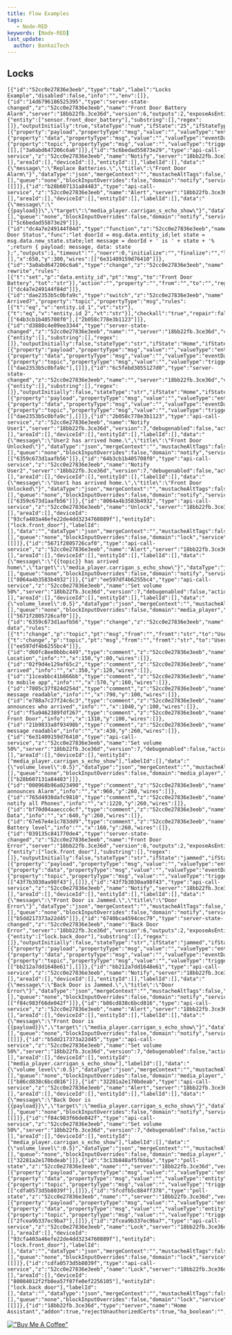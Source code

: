 ```yaml
---
title: Flow Examples
tags:
   - Node-RED
keywords: [Node-RED]
last_update:
  author: BankaiTech
---
```

## Locks
```
[{"id":"52cc0e27836e3eeb","type":"tab","label":"Locks Example","disabled":false,"info":"","env":[]},{"id":"14d6796186525395","type":"server-state-changed","z":"52cc0e27836e3eeb","name":"Front Door Battery Alarm","server":"18bb22fb.3ce36d","version":6,"outputs":2,"exposeAsEntityConfig":"","entities":{"entity":["sensor.front_door_battery"],"substring":[],"regex":[]},"outputInitially":true,"stateType":"num","ifState":"25","ifStateType":"num","ifStateOperator":"gte","outputOnlyOnStateChange":true,"for":"0","forType":"num","forUnits":"minutes","ignorePrevStateNull":true,"ignorePrevStateUnknown":true,"ignorePrevStateUnavailable":true,"ignoreCurrentStateUnknown":true,"ignoreCurrentStateUnavailable":true,"outputProperties":[{"property":"payload","propertyType":"msg","value":"","valueType":"entityState"},{"property":"data","propertyType":"msg","value":"","valueType":"eventData"},{"property":"topic","propertyType":"msg","value":"","valueType":"triggerId"}],"x":170,"y":300,"wires":[[],["3a0abd647206c6a6"]]},{"id":"5c6bedad55873e29","type":"api-call-service","z":"52cc0e27836e3eeb","name":"Notify","server":"18bb22fb.3ce36d","version":7,"debugenabled":false,"action":"notify.notify","floorId":[],"areaId":[],"deviceId":[],"entityId":[],"labelId":[],"data":"{\"message\":\"Replace Batteries.\",\"title\":\"Front Door Alarm\"}","dataType":"json","mergeContext":"","mustacheAltTags":false,"outputProperties":[],"queue":"none","blockInputOverrides":false,"domain":"notify","service":"notify","x":1170,"y":300,"wires":[[]]},{"id":"b28b607131a84483","type":"api-call-service","z":"52cc0e27836e3eeb","name":"Alert","server":"18bb22fb.3ce36d","version":7,"debugenabled":false,"action":"notify.alexa_media_carrigan_s_echo_show","floorId":[],"areaId":[],"deviceId":[],"entityId":[],"labelId":[],"data":"{\"message\":\"{{payload}}\",\"target\":\"media_player.carrigan_s_echo_show\"}","dataType":"json","mergeContext":"","mustacheAltTags":false,"outputProperties":[],"queue":"none","blockInputOverrides":false,"domain":"notify","service":"alexa_media_carrigan_s_echo_show","output_location":"","output_location_type":"none","x":1030,"y":300,"wires":[["5c6bedad55873e29"]]},{"id":"dc4a7e249144f84d","type":"function","z":"52cc0e27836e3eeb","name":"Check Door Status","func":"let doorId = msg.data.entity_id;let state = msg.data.new_state.state;let message = doorId + ' is ' + state + '% ';return { payload: message, data: state };","outputs":1,"timeout":"","noerr":0,"initialize":"","finalize":"","libs":[],"x":650,"y":300,"wires":[["6e31409159d76410"]]},{"id":"3a0abd647206c6a6","type":"change","z":"52cc0e27836e3eeb","name":"Data rewrite","rules":[{"t":"set","p":"data.entity_id","pt":"msg","to":"Front Door Battery","tot":"str"}],"action":"","property":"","from":"","to":"","reg":false,"x":410,"y":300,"wires":[["dc4a7e249144f84d"]]},{"id":"dae2353b5c0bfa9c","type":"switch","z":"52cc0e27836e3eeb","name":"Who Arrived?","property":"topic","propertyType":"msg","rules":[{"t":"eq","v":"entity.id_1","vt":"str"},{"t":"eq","v":"entity.id_2","vt":"str"}],"checkall":"true","repair":false,"outputs":2,"x":360,"y":160,"wires":[["64b3cb1b405708f0"],["2b058c778e3b1123"]]},{"id":"d3888c4e09ee3344","type":"server-state-changed","z":"52cc0e27836e3eeb","name":"","server":"18bb22fb.3ce36d","version":6,"outputs":2,"exposeAsEntityConfig":"","entities":{"entity":[],"substring":[],"regex":[]},"outputInitially":false,"stateType":"str","ifState":"Home","ifStateType":"str","ifStateOperator":"is","outputOnlyOnStateChange":true,"for":"0","forType":"num","forUnits":"minutes","ignorePrevStateNull":true,"ignorePrevStateUnknown":true,"ignorePrevStateUnavailable":true,"ignoreCurrentStateUnknown":true,"ignoreCurrentStateUnavailable":true,"outputProperties":[{"property":"payload","propertyType":"msg","value":"","valueType":"entityState"},{"property":"data","propertyType":"msg","value":"","valueType":"eventData"},{"property":"topic","propertyType":"msg","value":"","valueType":"triggerId"}],"x":140,"y":180,"wires":[["dae2353b5c0bfa9c"],[]]},{"id":"6c5febd3855127d0","type":"server-state-changed","z":"52cc0e27836e3eeb","name":"","server":"18bb22fb.3ce36d","version":6,"outputs":2,"exposeAsEntityConfig":"","entities":{"entity":[],"substring":[],"regex":[]},"outputInitially":false,"stateType":"str","ifState":"Home","ifStateType":"str","ifStateOperator":"is","outputOnlyOnStateChange":true,"for":"0","forType":"num","forUnits":"minutes","ignorePrevStateNull":true,"ignorePrevStateUnknown":true,"ignorePrevStateUnavailable":true,"ignoreCurrentStateUnknown":true,"ignoreCurrentStateUnavailable":true,"outputProperties":[{"property":"payload","propertyType":"msg","value":"","valueType":"entityState"},{"property":"data","propertyType":"msg","value":"","valueType":"eventData"},{"property":"topic","propertyType":"msg","value":"","valueType":"triggerId"}],"x":140,"y":120,"wires":[["dae2353b5c0bfa9c"],[]]},{"id":"2b058c778e3b1123","type":"api-call-service","z":"52cc0e27836e3eeb","name":"Notify User1","server":"18bb22fb.3ce36d","version":7,"debugenabled":false,"action":"","floorId":[],"areaId":[],"deviceId":[],"entityId":[],"labelId":[],"data":"{\"message\":\"User2 has arrived home.\",\"title\":\"Front Door Unlocked\"}","dataType":"json","mergeContext":"","mustacheAltTags":false,"outputProperties":[],"queue":"none","blockInputOverrides":false,"domain":"notify","service":"mobile_app_sm_g998u1","x":570,"y":200,"wires":[["6359c673d1aafb56"]]},{"id":"64b3cb1b405708f0","type":"api-call-service","z":"52cc0e27836e3eeb","name":"Notify User2","server":"18bb22fb.3ce36d","version":7,"debugenabled":false,"action":"","floorId":[],"areaId":[],"deviceId":[],"entityId":[],"labelId":[],"data":"{\"message\":\"User1 has arrived home.\",\"title\":\"Front Door Unlocked\"}","dataType":"json","mergeContext":"","mustacheAltTags":false,"outputProperties":[],"queue":"none","blockInputOverrides":false,"domain":"notify","service":"mobile_app_sm_g996u","x":570,"y":100,"wires":[["6359c673d1aafb56"]]},{"id":"8064a4b3583b4932","type":"api-call-service","z":"52cc0e27836e3eeb","name":"Unlock","server":"18bb22fb.3ce36d","version":7,"debugenabled":false,"action":"lock.unlock","floorId":[],"areaId":[],"deviceId":["93cfa403a46efe22de4dd3234760889f"],"entityId":["lock.front_door"],"labelId":[],"data":"","dataType":"json","mergeContext":"","mustacheAltTags":false,"outputProperties":[],"queue":"none","blockInputOverrides":false,"domain":"lock","service":"unlock","x":1290,"y":160,"wires":[[]]},{"id":"5671f2805726caf0","type":"api-call-service","z":"52cc0e27836e3eeb","name":"Alert","server":"18bb22fb.3ce36d","version":7,"debugenabled":false,"action":"notify.alexa_media","floorId":[],"areaId":[],"deviceId":[],"entityId":[],"labelId":[],"data":"{\"message\":\"{{topic}} has arrived home\",\"target\":\"media_player.carrigan_s_echo_show\"}","dataType":"json","mergeContext":"","mustacheAltTags":false,"outputProperties":[],"queue":"none","blockInputOverrides":false,"domain":"notify","service":"alexa_media","output_location":"","output_location_type":"none","x":1130,"y":160,"wires":[["8064a4b3583b4932"]]},{"id":"ee597df4b6255bc4","type":"api-call-service","z":"52cc0e27836e3eeb","name":"Set volume 50%","server":"18bb22fb.3ce36d","version":7,"debugenabled":false,"action":"media_player.volume_set","floorId":[],"areaId":[],"deviceId":[],"entityId":[],"labelId":[],"data":"{\"volume_level\":0.5}","dataType":"json","mergeContext":"","mustacheAltTags":false,"outputProperties":[],"queue":"none","blockInputOverrides":false,"domain":"media_player","service":"volume_set","output_location":"","output_location_type":"none","x":960,"y":160,"wires":[["5671f2805726caf0"]]},{"id":"6359c673d1aafb56","type":"change","z":"52cc0e27836e3eeb","name":"rewrite data","rules":[{"t":"change","p":"topic","pt":"msg","from":"","fromt":"str","to":"User2","tot":"str"},{"t":"change","p":"topic","pt":"msg","from":"","fromt":"str","to":"User1","tot":"str"}],"action":"","property":"","from":"","to":"","reg":false,"x":770,"y":160,"wires":[["ee597df4b6255bc4"]]},{"id":"d60fc8ee0bbbc449","type":"comment","z":"52cc0e27836e3eeb","name":"Monitors Location","info":"","x":150,"y":80,"wires":[]},{"id":"02f9d4e129af65c2","type":"comment","z":"52cc0e27836e3eeb","name":"Who arrived","info":"","x":350,"y":120,"wires":[]},{"id":"11ceabbc41b866bb","type":"comment","z":"52cc0e27836e3eeb","name":"Push to mobile app","info":"","x":570,"y":160,"wires":[]},{"id":"7805c37f824d254d","type":"comment","z":"52cc0e27836e3eeb","name":"Make message readable","info":"","x":790,"y":100,"wires":[]},{"id":"e788a7c27f24c6c3","type":"comment","z":"52cc0e27836e3eeb","name":"Alexa announces who arrived","info":"","x":1040,"y":100,"wires":[]},{"id":"f5a9462389fdf267","type":"comment","z":"52cc0e27836e3eeb","name":"Unlock Front Door","info":"","x":1310,"y":100,"wires":[]},{"id":"21b9833a8f93498b","type":"comment","z":"52cc0e27836e3eeb","name":"Make message readable","info":"","x":430,"y":260,"wires":[]},{"id":"6e31409159d76410","type":"api-call-service","z":"52cc0e27836e3eeb","name":"Set volume 50%","server":"18bb22fb.3ce36d","version":7,"debugenabled":false,"action":"media_player.volume_set","floorId":[],"areaId":[],"deviceId":[],"entityId":["media_player.carrigan_s_echo_show"],"labelId":[],"data":"{\"volume_level\":0.5}","dataType":"json","mergeContext":"","mustacheAltTags":false,"outputProperties":[],"queue":"none","blockInputOverrides":false,"domain":"media_player","service":"volume_set","output_location":"","output_location_type":"none","x":860,"y":300,"wires":[["b28b607131a84483"]]},{"id":"008968b96a023490","type":"comment","z":"52cc0e27836e3eeb","name":"Alexa announces Alarm","info":"","x":960,"y":260,"wires":[]},{"id":"765d4930dafc9810","type":"comment","z":"52cc0e27836e3eeb","name":"Push notify all Phones","info":"","x":1220,"y":260,"wires":[]},{"id":"bf70d04aaeccc6cf","type":"comment","z":"52cc0e27836e3eeb","name":"Processes Data","info":"","x":640,"y":260,"wires":[]},{"id":"67e67e4e1c783dd9","type":"comment","z":"52cc0e27836e3eeb","name":"Monitors Battery level","info":"","x":160,"y":260,"wires":[]},{"id":"039135c841770de4","type":"server-state-changed","z":"52cc0e27836e3eeb","name":"Front Door Error","server":"18bb22fb.3ce36d","version":6,"outputs":2,"exposeAsEntityConfig":"","entities":{"entity":["lock.front_door"],"substring":[],"regex":[]},"outputInitially":false,"stateType":"str","ifState":"jammed","ifStateType":"str","ifStateOperator":"is","outputOnlyOnStateChange":true,"for":"0","forType":"num","forUnits":"minutes","ignorePrevStateNull":true,"ignorePrevStateUnknown":true,"ignorePrevStateUnavailable":true,"ignoreCurrentStateUnknown":true,"ignoreCurrentStateUnavailable":true,"outputProperties":[{"property":"payload","propertyType":"msg","value":"","valueType":"entityState"},{"property":"data","propertyType":"msg","value":"","valueType":"eventData"},{"property":"topic","propertyType":"msg","value":"","valueType":"triggerId"}],"x":140,"y":380,"wires":[["43f7b3030aa98f43"],[]]},{"id":"43f7b3030aa98f43","type":"api-call-service","z":"52cc0e27836e3eeb","name":"Notify","server":"18bb22fb.3ce36d","version":7,"debugenabled":false,"action":"notify.notify","floorId":[],"areaId":[],"deviceId":[],"entityId":[],"labelId":[],"data":"{\"message\":\"Front Door is Jammed.\",\"title\":\"Door Error\"}","dataType":"json","mergeContext":"","mustacheAltTags":false,"outputProperties":[],"queue":"none","blockInputOverrides":false,"domain":"notify","service":"notify","x":338.2916564941406,"y":379.3437805175781,"wires":[["b5dd217373a22d45"]]},{"id":"6740bca4594cec79","type":"server-state-changed","z":"52cc0e27836e3eeb","name":"Back Door Error","server":"18bb22fb.3ce36d","version":6,"outputs":2,"exposeAsEntityConfig":"","entities":{"entity":["lock.back_door"],"substring":[],"regex":[]},"outputInitially":false,"stateType":"str","ifState":"jammed","ifStateType":"str","ifStateOperator":"is","outputOnlyOnStateChange":true,"for":"0","forType":"num","forUnits":"minutes","ignorePrevStateNull":true,"ignorePrevStateUnknown":true,"ignorePrevStateUnavailable":true,"ignoreCurrentStateUnknown":true,"ignoreCurrentStateUnavailable":true,"outputProperties":[{"property":"payload","propertyType":"msg","value":"","valueType":"entityState"},{"property":"data","propertyType":"msg","value":"","valueType":"eventData"},{"property":"topic","propertyType":"msg","value":"","valueType":"triggerId"}],"x":140,"y":440,"wires":[["bb212a7dd1648e61"],[]]},{"id":"bb212a7dd1648e61","type":"api-call-service","z":"52cc0e27836e3eeb","name":"Notify","server":"18bb22fb.3ce36d","version":7,"debugenabled":false,"action":"notify.notify","floorId":[],"areaId":[],"deviceId":[],"entityId":[],"labelId":[],"data":"{\"message\":\"Back Door is Jammed.\",\"title\":\"Door Error\"}","dataType":"json","mergeContext":"","mustacheAltTags":false,"outputProperties":[],"queue":"none","blockInputOverrides":false,"domain":"notify","service":"notify","x":338.2916564941406,"y":439.3437805175781,"wires":[["f84c983f66de042f"]]},{"id":"b86cd838c6bcd816","type":"api-call-service","z":"52cc0e27836e3eeb","name":"Alert","server":"18bb22fb.3ce36d","version":7,"debugenabled":false,"action":"notify.alexa_media_carrigan_s_echo_show","floorId":[],"areaId":[],"deviceId":[],"entityId":[],"labelId":[],"data":"{\"message\":\"Front Door is {{payload}}\",\"target\":\"media_player.carrigan_s_echo_show\"}","dataType":"json","mergeContext":"","mustacheAltTags":false,"outputProperties":[],"queue":"none","blockInputOverrides":false,"domain":"notify","service":"alexa_media_carrigan_s_echo_show","output_location":"","output_location_type":"none","x":710,"y":380,"wires":[[]]},{"id":"b5dd217373a22d45","type":"api-call-service","z":"52cc0e27836e3eeb","name":"Set volume 50%","server":"18bb22fb.3ce36d","version":7,"debugenabled":false,"action":"media_player.volume_set","floorId":[],"areaId":[],"deviceId":[],"entityId":["media_player.carrigan_s_echo_show"],"labelId":[],"data":"{\"volume_level\":0.5}","dataType":"json","mergeContext":"","mustacheAltTags":false,"outputProperties":[],"queue":"none","blockInputOverrides":false,"domain":"media_player","service":"volume_set","output_location":"","output_location_type":"none","x":520,"y":380,"wires":[["b86cd838c6bcd816"]]},{"id":"32281a2e170bdeab","type":"api-call-service","z":"52cc0e27836e3eeb","name":"Alert","server":"18bb22fb.3ce36d","version":7,"debugenabled":false,"action":"notify.alexa_media_carrigan_s_echo_show","floorId":[],"areaId":[],"deviceId":[],"entityId":[],"labelId":[],"data":"{\"message\":\"Back Door is {{payload}}\",\"target\":\"media_player.carrigan_s_echo_show\"}","dataType":"json","mergeContext":"","mustacheAltTags":false,"outputProperties":[],"queue":"none","blockInputOverrides":false,"domain":"notify","service":"alexa_media_carrigan_s_echo_show","output_location":"","output_location_type":"none","x":710,"y":440,"wires":[[]]},{"id":"f84c983f66de042f","type":"api-call-service","z":"52cc0e27836e3eeb","name":"Set volume 50%","server":"18bb22fb.3ce36d","version":7,"debugenabled":false,"action":"media_player.volume_set","floorId":[],"areaId":[],"deviceId":[],"entityId":["media_player.carrigan_s_echo_show"],"labelId":[],"data":"{\"volume_level\":0.5}","dataType":"json","mergeContext":"","mustacheAltTags":false,"outputProperties":[],"queue":"none","blockInputOverrides":false,"domain":"media_player","service":"volume_set","output_location":"","output_location_type":"none","x":520,"y":440,"wires":[["32281a2e170bdeab"]]},{"id":"3c13b848af5fbb6a","type":"poll-state","z":"52cc0e27836e3eeb","name":"","server":"18bb22fb.3ce36d","version":3,"exposeAsEntityConfig":"","updateInterval":"5","updateIntervalType":"num","updateIntervalUnits":"minutes","outputInitially":false,"outputOnChanged":false,"entityId":"lock.back_door","stateType":"str","ifState":"jammed","ifStateType":"str","ifStateOperator":"is","outputs":2,"outputProperties":[{"property":"payload","propertyType":"msg","value":"","valueType":"entityState"},{"property":"data","propertyType":"msg","value":"","valueType":"entity"},{"property":"topic","propertyType":"msg","value":"","valueType":"triggerId"}],"x":170,"y":520,"wires":[["cdfa0573d5b8039f"],[]]},{"id":"5fcdfb5c884ff378","type":"poll-state","z":"52cc0e27836e3eeb","name":"","server":"18bb22fb.3ce36d","version":3,"exposeAsEntityConfig":"","updateInterval":"5","updateIntervalType":"num","updateIntervalUnits":"minutes","outputInitially":false,"outputOnChanged":false,"entityId":"lock.front_door","stateType":"str","ifState":"jammed","ifStateType":"str","ifStateOperator":"is","outputs":2,"outputProperties":[{"property":"payload","propertyType":"msg","value":"","valueType":"entityState"},{"property":"data","propertyType":"msg","value":"","valueType":"entity"},{"property":"topic","propertyType":"msg","value":"","valueType":"triggerId"}],"x":170,"y":580,"wires":[["2fcea9b337ec9ba7"],[]]},{"id":"2fcea9b337ec9ba7","type":"api-call-service","z":"52cc0e27836e3eeb","name":"Lock","server":"18bb22fb.3ce36d","version":7,"debugenabled":false,"action":"lock.lock","floorId":[],"areaId":[],"deviceId":["93cfa403a46efe22de4dd3234760889f"],"entityId":["lock.front_door"],"labelId":[],"data":"","dataType":"json","mergeContext":"","mustacheAltTags":false,"outputProperties":[],"queue":"none","blockInputOverrides":false,"domain":"lock","service":"lock","x":390,"y":580,"wires":[[]]},{"id":"cdfa0573d5b8039f","type":"api-call-service","z":"52cc0e27836e3eeb","name":"Lock","server":"18bb22fb.3ce36d","version":7,"debugenabled":false,"action":"lock.lock","floorId":[],"areaId":[],"deviceId":["80084012f2fb0ea57f07fe0ef2256105"],"entityId":["lock.back_door"],"labelId":[],"data":"","dataType":"json","mergeContext":"","mustacheAltTags":false,"outputProperties":[],"queue":"none","blockInputOverrides":false,"domain":"lock","service":"lock","x":390,"y":520,"wires":[[]]},{"id":"18bb22fb.3ce36d","type":"server","name":"Home Assistant","addon":true,"rejectUnauthorizedCerts":true,"ha_boolean":"","connectionDelay":false,"cacheJson":true,"heartbeat":false,"heartbeatInterval":"","areaSelector":"friendlyName","deviceSelector":"friendlyName","entitySelector":"friendlyName","statusSeparator":"","enableGlobalContextStore":true}]
```
[!["Buy Me A Coffee"](https://www.buymeacoffee.com/assets/img/custom_images/orange_img.png)](https://www.buymeacoffee.com/BankaiTech)
